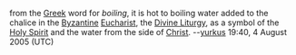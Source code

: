 from the [[Greek]] word for ''boiling'', it is hot to boiling water added to the chalice in the [[Byzantine]] [[Eucharist]], the [[Divine Liturgy]], as a symbol of the [[Holy Spirit]] and the water from the side of [[Christ]].
--[[User:Yurkus|yurkus]] 19:40, 4 August 2005 (UTC)